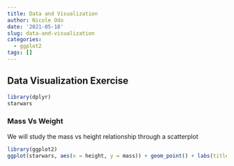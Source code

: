 ```yaml
---
title: Data and Visualization
author: Nicole Odo
date: '2021-05-18'
slug: data-and-visualization
categories:
  - ggplot2
tags: []
---
```


## Data Visualization Exercise
```r
library(dplyr)
starwars
```

### Mass Vs Weight
We will study the mass vs height relationship through a scatterplot
```r
library(ggplot2)
ggplot(starwars, aes(x = height, y = mass)) + geom_point() + labs(title="Mass vs. Height of Starwars characters", x="Height (cm)", y="Weight (kg)")
```


